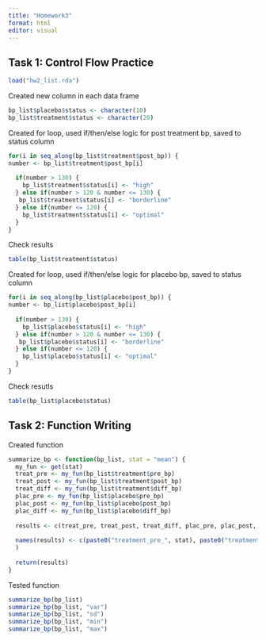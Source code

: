 ```yaml
---
title: "Homework3"
format: html
editor: visual
---
```


## Task 1: Control Flow Practice

```r
load("hw2_list.rda")
```

Created new column in each data frame

```r
bp_list$placebo$status <- character(10)
bp_list$treatment$status <- character(20)
```

Created for loop, used if/then/else logic for post treatment bp, saved to status column

```r
for(i in seq_along(bp_list$treatment$post_bp)) {
number <- bp_list$treatment$post_bp[i]
  
  if(number > 130) {
    bp_list$treatment$status[i] <- "high"
  } else if(number > 120 & number <= 130) {
   bp_list$treatment$status[i] <- "borderline"
  } else if(number <= 120) {
    bp_list$treatment$status[i] <- "optimal"
  }
}
```

Check results

```r
table(bp_list$treatment$status)
```

Created for loop, used if/then/else logic for placebo bp, saved to status column

```r
for(i in seq_along(bp_list$placebo$post_bp)) {
number <- bp_list$placebo$post_bp[i]
  
  if(number > 130) {
    bp_list$placebo$status[i] <- "high"
  } else if(number > 120 & number <= 130) {
   bp_list$placebo$status[i] <- "borderline"
  } else if(number <= 120) {
    bp_list$placebo$status[i] <- "optimal"
  }
}
```

Check resutls

```r
table(bp_list$placebo$status)
```

## Task 2: Function Writing

Created function

```r
summarize_bp <- function(bp_list, stat = "mean") {
  my_fun <- get(stat)
  treat_pre <- my_fun(bp_list$treatment$pre_bp)
  treat_post <- my_fun(bp_list$treatment$post_bp)
  treat_diff <- my_fun(bp_list$treatment$diff_bp)
  plac_pre <- my_fun(bp_list$placebo$pre_bp)
  plac_post <- my_fun(bp_list$placebo$post_bp)
  plac_diff <- my_fun(bp_list$placebo$diff_bp)
  
  results <- c(treat_pre, treat_post, treat_diff, plac_pre, plac_post, plac_diff)
  
  names(results) <- c(paste0("treatment_pre_", stat), paste0("treatment_post_", stat), paste0("treatment_diff_", stat), paste0("placebo_pre_", stat), paste0("placebo_post_", stat), paste0("placebo_diff_", stat)
  )
  
  return(results)
}
```

Tested function

```r
summarize_bp(bp_list)
summarize_bp(bp_list, "var")
summarize_bp(bp_list, "sd")
summarize_bp(bp_list, "min")
summarize_bp(bp_list, "max")
```
